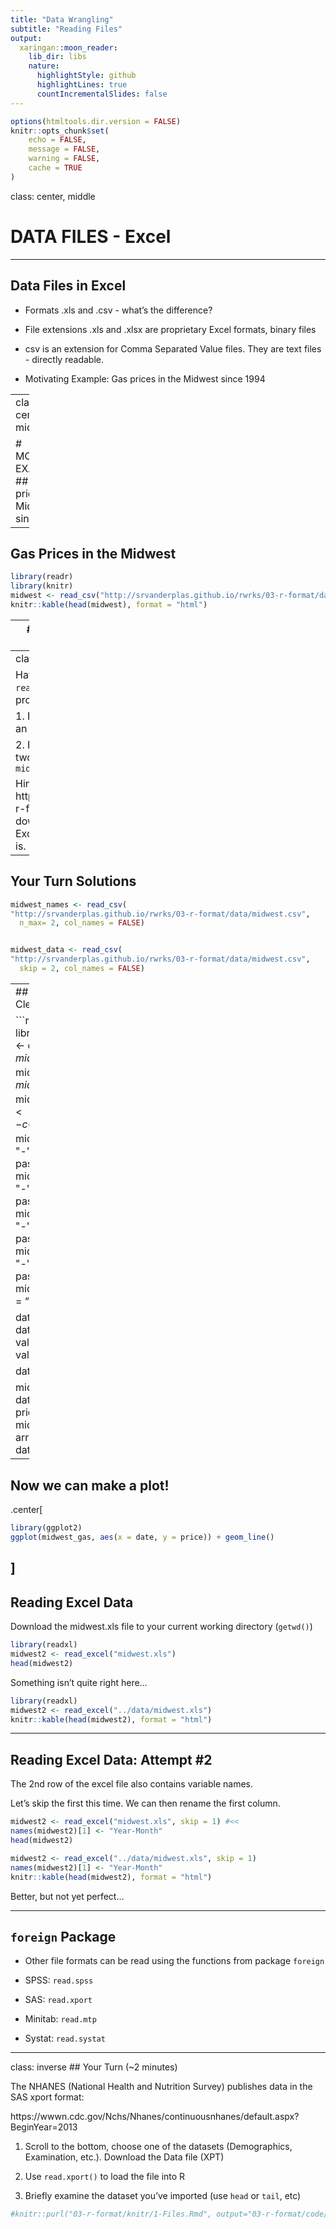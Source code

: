 ```yaml
---
title: "Data Wrangling"
subtitle: "Reading Files"
output:
  xaringan::moon_reader:
    lib_dir: libs
    nature:
      highlightStyle: github
      highlightLines: true
      countIncrementalSlides: false
---
```


```r
options(htmltools.dir.version = FALSE)
knitr::opts_chunk$set(
	echo = FALSE,
	message = FALSE,
	warning = FALSE,
	cache = TRUE
)

```

class: center, middle

# DATA FILES - Excel

---

## Data Files in Excel

- Formats .xls and .csv - what's the difference?

- File extensions .xls and .xlsx are proprietary Excel formats, binary files

- csv is an extension for Comma Separated Value files. They are text files - directly readable.

- Motivating Example: Gas prices in the Midwest since 1994

---
class: center, middle

# MOTIVATING EXAMPLE 
## Gas prices in the Midwest since 1994

---

## Gas Prices in the Midwest

```r
library(readr)
library(knitr)
midwest <- read_csv("http://srvanderplas.github.io/rwrks/03-r-format/data/midwest.csv")
knitr::kable(head(midwest), format = "html")
```


---
## What's the difference `read_csv` vs. `read_*` ??

`read_csv` is just one way to read a file using the `readr` package: 

- `read_delim`: the most generic function. Use the `delim` argument to read a file with any type of delimiter 
- `read_tsv`: read tab separated files 
- `read_lines`: read a file into a vector that has one element per line of the file
- `read_file`: read a file into a single character element
- `read_table`: read a file separated by space

---
class: inverse
## Your Turn 

Have a look at the parameters of `read_csv` to solve the following problems:

1. Read the first two lines of the file into an object called `midwest_names`

2. Read everything EXCEPT the first two lines into an object called `midwest_data`

Hint: Visit http://srvanderplas.github.io/rwrks/03-r-format/data/midwest.csv to download the data and look at it in Excel to help figure out what the issue is. 

---

## Your Turn Solutions

```r
midwest_names <- read_csv(
"http://srvanderplas.github.io/rwrks/03-r-format/data/midwest.csv", 
  n_max= 2, col_names = FALSE) 


midwest_data <- read_csv(
"http://srvanderplas.github.io/rwrks/03-r-format/data/midwest.csv", 
  skip = 2, col_names = FALSE) 
```

---
## Quick Lesson in Data Cleaning

```r
library(lubridate)
library(tidyverse)
values <- c(midwest_data$X3, midwest_data$X5, midwest_data$X7, 
            midwest_data$X9, midwest_data$X11)
dates <- c(paste(midwest_data$X1, midwest_data$X2, sep = "-"), 
           paste(midwest_data$X1, midwest_data$X4, sep = "-"),
           paste(midwest_data$X1, midwest_data$X6, sep = "-"),
           paste(midwest_data$X1, midwest_data$X8, sep = "-"),
           paste(midwest_data$X1, midwest_data$X10, sep = "-"))

dates <- dates[!is.na(values)]
values <- values[!is.na(values)]

dates <- ymd(dates)

midwest_gas <- data_frame(date = dates, price = values)
midwest_gas <- arrange(midwest_gas, dates)
```

---

## Now we can make a plot!
.center[
```r
library(ggplot2)
ggplot(midwest_gas, aes(x = date, y = price)) + geom_line()
```
]
---

## Reading Excel Data

Download the midwest.xls file to your current working directory (`getwd()`)

```r
library(readxl)
midwest2 <- read_excel("midwest.xls") 
head(midwest2)
```

Something isn't quite right here...
```r
library(readxl)
midwest2 <- read_excel("../data/midwest.xls") 
knitr::kable(head(midwest2), format = "html")
```

---

## Reading Excel Data: Attempt #2

The 2nd row of the excel file also contains variable names.

Let's skip the first this time. We can then rename the first column.

```r
midwest2 <- read_excel("midwest.xls", skip = 1) #<<
names(midwest2)[1] <- "Year-Month"
head(midwest2)
```

```r
midwest2 <- read_excel("../data/midwest.xls", skip = 1) 
names(midwest2)[1] <- "Year-Month"
knitr::kable(head(midwest2), format = "html")
```

Better, but not yet perfect...

---

## `foreign` Package

- Other file formats can be read using the functions from package `foreign`

- SPSS: `read.spss`

- SAS: `read.xport`

- Minitab: `read.mtp`

- Systat: `read.systat`

---
class: inverse
## Your Turn (~2 minutes) 

The NHANES (National Health and Nutrition Survey) publishes data in the SAS xport format:

https://wwwn.cdc.gov/Nchs/Nhanes/continuousnhanes/default.aspx?BeginYear=2013

1. Scroll to the bottom, choose one of the datasets (Demographics, Examination, etc.). Download the Data file (XPT)

2. Use `read.xport()` to load the file into R

3. Briefly examine the dataset you've imported (use `head` or `tail`, etc)


```r
#knitr::purl("03-r-format/knitr/1-Files.Rmd", output="03-r-format/code/1-Files.R", documentation = 0)
```